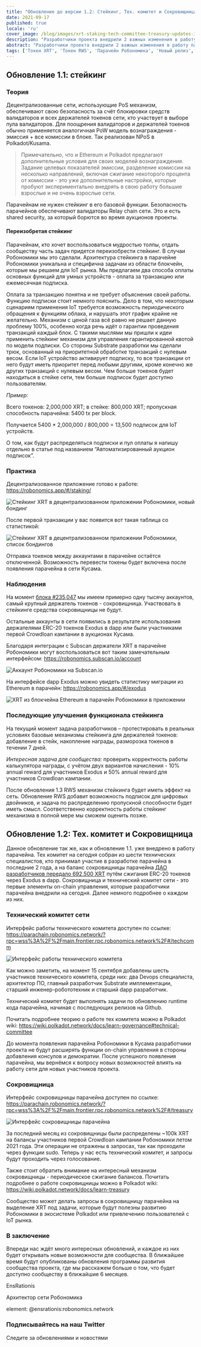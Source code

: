 ```yaml
---
title: "Обновление до версии 1.2: Стейкинг, Тех. комитет и Сокровищница"
date: 2021-09-17
published: true
locale: 'ru'
cover_image: /blog/images/xrt-staking-tech-committee-treasury-updates-1-2/113_Up_to_version_1_2_stakingtech_comm_treasury.jpg
description: "Разработчики проекта внедрили 2 важных изменения в работу парачейна Робономики. Первое - это включение функционала стейкинга XRT, второе - запуск первых механизмов on-chain управления."
abstract: "Разработчики проекта внедрили 2 важных изменения в работу парачейна Робономики. Первое - это включение функционала стейкинга XRT, второе - запуск первых механизмов on-chain управления."
tags: ['Токен XRT', 'Токен RWS', 'Парачейн Робономика', 'Новый релиз', 'Стейкинг']
---
```


## Обновление 1.1: стейкинг

### Теория

Децентрализованные сети, использующие PoS механизм, обеспечивают свою безопасность за счёт блокировки средств валидаторов и всех держателей токенов сети, кто участвует в выборе пула валидаторов. Для поощрения валидаторов и держателей токенов обычно применяется аналогичная PoW модель вознаграждения - эмиссия + все комиссии в блоке. Так реализован NPoS в Polkadot/Kusama.

> Примечательно, что и Ethereum и Polkadot предлагают дополнительные условия для своих моделей вознаграждения. Задание целевых показателей эмиссии, разделение комиссии на несколько направлений, включая сжигание некоторого процента от комиссии - это уже дополнительные настройки, которые пробуют экспериментально внедрять в свою работу большие взрослые и не очень взрослые сети.

Парачейнам не нужен стейкинг в его базовой функции. Безопасность парачейнов обеспечивают валидаторы Relay chain сети. Это и есть shared security, за который борются во время аукционов проекты.

#### Переизобретая стейкинг

Парачейнам, кто хочет воспользоваться мудростью толпы, отдать сообществу часть задач придется переизобрести стейкинг. В случаи Робономики мы это сделали. Архитектура стейкинга в парачейне Робономики уникальна и специфична задачам из области блокчейн, которые мы решаем для IoT рынка. Мы предлагаем два способа оплаты основных функций для умных устройств - оплата за транзакцию или ежемесячная подписка.

Оплата за транзакцию понятна и не требует объяснения своей работы. Функцию подписки стоит немного пояснить. Дело в том, что некоторым сценариям применения IoT требуется возможность периодического обращения к функциям облака, и нарушать этот график крайне не желательно. Механизм с ценой газа всё равно не решает данную проблему 100%, особенно когда речь идёт о гарантии проведения транзакций каждый блок. С такими мыслями мы пришли к идеи применить стейкинг механизм для управления гарантированной квотой по модели подписки. Со стороны Substrate разработки мы сделали трюк, основанный на приоритетной обработке транзакций с нулевым весом. Если IoT устройство активирует подписку, то все транзакции от него будут иметь приоритет перед любыми другими, кроме конечно же других транзакций с нулевым весом. Чем больше токенов будет находиться в стейке сети, тем больше подписок будет доступно пользователям.

<TextCard>

*Пример:*

Всего токенов: 2,000,000 XRT;
в стейке: 800,000 XRT;
пропускная способность парачейна: 5400 tx per block.

Получается 5400 * 2,000,000 / 800,000 = 13,500 подписок для IoT устройств.

</TextCard>

О том, как будут распределяться подписки и пул оплаты я напишу отдельно в статье под названием “Автоматизированный аукцион подписок”.

### Практика

Децентрализованное приложение готово к работе: https://robonomics.app/#/staking/

![Стейкинг XRT в децентрализованном приложении Робономики, новый бондинг](/blog/images/xrt-staking-tech-committee-treasury-updates-1-2/image2.jpg)

После первой транзакции у вас появится вот такая таблица со статистикой:

![Стейкинг XRT в децентрализованном приложении Робономики, список бондингов](/blog/images/xrt-staking-tech-committee-treasury-updates-1-2/image4.jpg)

Отправка токенов между аккаунтами в парачейне остаётся отключенной. Возможность перевести токены будет включена после появления парачейна в сети Кусама.

### Наблюдения

На момент [блока #235,047](https://robonomics.subscan.io/block/235047) мы имеем примерно одну тысячу аккаунтов, самый крупный держатель токенов - сокровищница. Участвовать в стейкинге средства сокровищницы не будут.

Остальные аккаунты в сети появились в результате использования держателями ERC-20 токенов Exodus в dapp или были участниками первой Crowdloan кампании в аукционах Кусама.

Благодаря интеграции с Subscan держатели XRT в парачейне Робономики могут воспользоваться вот таким замечательным интерфейсом: https://robonomics.subscan.io/account

![Аккаунт Робономики на Subscan.io](/blog/images/xrt-staking-tech-committee-treasury-updates-1-2/image3.jpg)

На интерфейсе dapp Exodus можно увидеть статистику миграции из Ethereum в парачейн: https://robonomics.app/#/exodus

![XRT из блокчейна Ethereum в парачейн Робономики в приложении](/blog/images/xrt-staking-tech-committee-treasury-updates-1-2/image6.jpg)

### Последующие улучшения функционала стейкинга

На текущий момент задача разработчиков – протестировать в реальных условиях базовые механизмы стейкинга для держателей токенов: добавление в стейк, накопление награды, разморозка токенов в течении 7 дней. 

*Интересная задача для сообщества:* проверить корректность работы калькулятора награды, с учётом двух вариантов начисления - 10% annual reward для участников Exodus  и 50% annual reward для участников Crowdloan кампании.

После обновления 1.3 RWS механизм стейкинга будет иметь эффект на сеть. Обновление RWS добавит возможность подписок для цифровых двойников, и задача по распределению пропускной способности будет иметь смысл. Соответственно корректность работы стейкинг механизма в полной мере мы сможем оценить позже.

## Обновление 1.2: Тех. комитет и Сокровищница

Данное обновление так же, как и обновление 1.1. уже внедрено в работу парачейна. Тех комитет на сегодня собран из шести технических специалистов, кто принимал участие в разработке парачейна в последние 2 года, а на баланс сокровищницы парачейна [ДАО разработчиков передало 692,500 XRT](https://etherscan.io/tx/0x6b9a9cbe7d21badf565ebce0fb50b865da8f5f784899db5fb455d1b276d14acf) путём сжигания ERC-20 токенов через Exodus в dapp. Сокровищница и технический комитет сети - это первые элементы on-chain управления, которые разработчики парачейна внедрили на сегодня. Далее немного подробнее о каждом из них.

### Технический комитет сети

Интерфейс работы технического комитета доступен по ссылке: https://parachain.robonomics.network/?rpc=wss%3A%2F%2Fmain.frontier.rpc.robonomics.network%2F#/techcomm

![Интерфейс работы технического комитета](/blog/images/xrt-staking-tech-committee-treasury-updates-1-2/image5.jpg)

Как можно заметить, на момент 15 сентября добавлены шесть участников технического комитета, среди них: два Devops специалиста, архитектор ПО, главный разработчик Substrate имплементации, старший инженер-робототехник и старший dapp разработчик.

Технический комитет будет выполнять задачи по обновлению runtime кода парачейна, начиная с последующих релизов на Github.

Почитать подробнее теорию о работе тех комитета можно в Polkadot wiki: https://wiki.polkadot.network/docs/learn-governance#technical-committee

До момента появления парачейна Робономики в Кусама разработчики проекта не будут расширять функции on-chain управления в стороны добавления консулов и демократии. После успешного появления парачейна, мы вернёмся к вопросу новых возможностей влиять на работу сети для новых участников проекта.

### Сокровищница

Интерфейс сокровищницы парачейна доступен по ссылке: https://parachain.robonomics.network/?rpc=wss%3A%2F%2Fmain.frontier.rpc.robonomics.network%2F#/treasury

![Интерфейс сокровищницы парачейна](/blog/images/xrt-staking-tech-committee-treasury-updates-1-2/image1.jpg)

За последний месяц из сокровищницы были распределены ~100k XRT на балансы участников первой Crowdloan кампании Робономики летом 2021 года. Эти операции не отражены в запросах, так как проходили через функции sudo. Теперь у нас есть технический комитет, и запросы будут проходить через голосование.

Также стоит обратить внимание на интересный механизм сокровищницы - периодическое сжигание балансов. Почитать подробнее о работе сокровищницы можно в Polkadot wiki: https://wiki.polkadot.network/docs/learn-treasury

Сообщество может делать запросы в сокровищницу парачейна на выделение XRT под задачи, которые будут полезны развитию Робономики в экосистеме Polkadot или привлечению пользователей с IoT рынка.

### В заключение

Впереди нас ждёт много интересных обновлений, и каждое из них будет открывать новые возможности для сообщества. В ближайшее время будут опубликованы обновления программы развития сообщества проекта, где мы расскажем больше о том, что будет доступно сообществу в ближайшие 6 месяцев.

<TextCard image="/avatars/Sergei-Lonshakov.jpg" back="transparent" imageSize="big">

EnsRationis

Архитектор сети Робономика

element: @ensrationis:robonomics.network

</TextCard>


<TextCard icon="/icons/icon-notification.png" link="https://twitter.com/AIRA_Robonomics">

### Подписывайтесь на наш Twitter

Следите за обновлениями и новостями

</TextCard>
